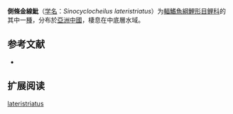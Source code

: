 {{Mergeto|侧条金线鲃|time=2016-05-19}}
{{Speciesbox
| name = 側條金線魮
| status = NE
| status_system = IUCN3.1
| image = 
| genus = Sinocyclocheilus
| species = lateristriatus
| authority = [[Li|Li]], 1992
| synonyms = 
}}

'''側條金線魮'''（[[学名|学名]]：''Sinocyclocheilus lateristriatus''）为[[輻鰭魚綱|輻鰭魚綱]][[鯉形目|鯉形目]][[鲤科|鲤科]]的其中一[[種|種]]，分布於[[亞洲|亞洲]][[中國|中國]]，棲息在中底層水域。

== 参考文献 ==
*{{FishBase_species|genus=Sinocyclocheilus|species=lateristriatus|year=2011|month=12}}

== 扩展阅读 ==
{{refbegin}}
{{wikispecies-inline|Sinocyclocheilus lateristriatus|側條金線魮}}
{{refend}}
{{Taxonbar|from=Q1100348}}

[[Category:金线鲃属|lateristriatus]]
